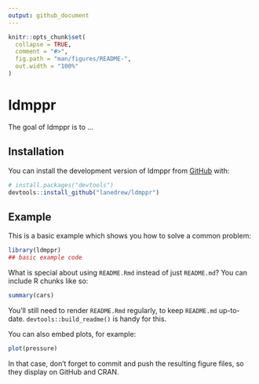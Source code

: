 ```yaml
---
output: github_document
---
```


<!-- README.md is generated from README.Rmd. Please edit that file -->

```r
knitr::opts_chunk$set(
  collapse = TRUE,
  comment = "#>",
  fig.path = "man/figures/README-",
  out.width = "100%"
)
```

# ldmppr

<!-- badges: start -->
<!-- badges: end -->

The goal of ldmppr is to ...

## Installation

You can install the development version of ldmppr from [GitHub](https://github.com/) with:

``` r
# install.packages("devtools")
devtools::install_github("lanedrew/ldmppr")
```

## Example

This is a basic example which shows you how to solve a common problem:

```r
library(ldmppr)
## basic example code
```

What is special about using `README.Rmd` instead of just `README.md`? You can include R chunks like so:

```r
summary(cars)
```

You'll still need to render `README.Rmd` regularly, to keep `README.md` up-to-date. `devtools::build_readme()` is handy for this.

You can also embed plots, for example:

```r
plot(pressure)
```

In that case, don't forget to commit and push the resulting figure files, so they display on GitHub and CRAN.

